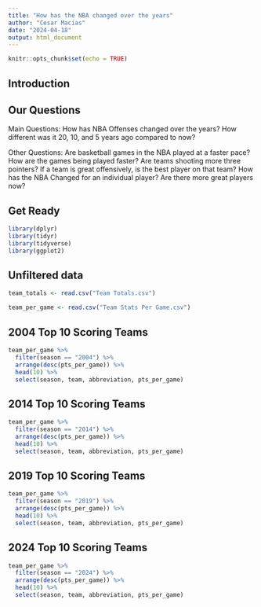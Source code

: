 ```yaml
---
title: "How has the NBA changed over the years"
author: "Cesar Macias"
date: "2024-04-18"
output: html_document
---
```


```r
knitr::opts_chunk$set(echo = TRUE)
```

## Introduction

## Our Questions
Main Questions:
How has NBA Offenses changed over the years? 
How different was it 20, 10, and 5 years ago compared to now?

Other Questions:
Are basketball games in the NBA played at a faster pace?
How are the games being played faster?
Are teams shooting more three pointers?
If a team is great offensively, is the best player on that team?
How has the NBA Changed for an individual player?
Are there more great players now? 

## Get Ready
```r
library(dplyr)
library(tidyr)
library(tidyverse)
library(ggplot2)

```

## Unfiltered data
```r
team_totals <- read.csv("Team Totals.csv")

team_per_game <- read.csv("Team Stats Per Game.csv")
```

## 2004 Top 10 Scoring Teams
```r
team_per_game %>%
  filter(season == "2004") %>%
  arrange(desc(pts_per_game)) %>%
  head(10) %>%
  select(season, team, abbreviation, pts_per_game)

```

## 2014 Top 10 Scoring Teams
```r
team_per_game %>%
  filter(season == "2014") %>%
  arrange(desc(pts_per_game)) %>%
  head(10) %>%
  select(season, team, abbreviation, pts_per_game)
```

## 2019 Top 10 Scoring Teams
```r
team_per_game %>%
  filter(season == "2019") %>%
  arrange(desc(pts_per_game)) %>%
  head(10) %>%
  select(season, team, abbreviation, pts_per_game)
```

## 2024 Top 10 Scoring Teams
```r
team_per_game %>%
  filter(season == "2024") %>%
  arrange(desc(pts_per_game)) %>%
  head(10) %>%
  select(season, team, abbreviation, pts_per_game)
```

```r

```

